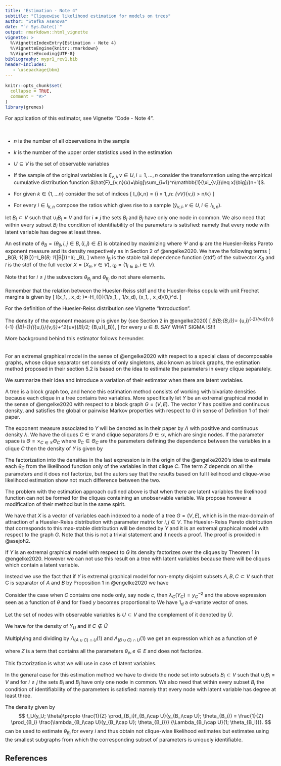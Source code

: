```yaml
---
title: "Estimation - Note 4"
subtitle: "Cliquewise likelihood estimation for models on trees"
author: "Stefka Asenova"
date: "`r Sys.Date()`"
output: rmarkdown::html_vignette
vignette: >
  %\VignetteIndexEntry{Estimation - Note 4}
  %\VignetteEngine{knitr::rmarkdown}
  %\VignetteEncoding{UTF-8}
bibliography: mypr1_rev1.bib
header-includes:
   - \usepackage{bbm}
---
```



<style type="text/css">
  body{
  font-size: 12pt;
  max-width: 1000px;
  margin-left: auto;
  margin-right: auto;
}
</style>



```r
knitr::opts_chunk$set(
  collapse = TRUE,
  comment = "#>"
)
library(gremes)

```


For application of this estimator, see Vignette "Code - Note 4".

<br>

- $n$ is the number of all observations in the sample

- $k$ is the number of the upper order statistics used in the estimation

- $U\subseteq V$ is the set of observable variables

- If the sample of the original variables is $\xi_{v,i}, v\in U, i=1,\ldots, n$ consider the transformation using the empirical cumulative distribution function $\hat{F}_{v,n}(x)=\big[\sum_{i=1}^n\mathbb{1}(\xi_{v,i}\leq x)\big]/(n+1)$.

\begin{equation*} 
	\hat{X}_{v,i} = \frac{1}{1-\hat{F}_{v,n}(\xi_{v,i})}, \qquad 
	v \in U, \quad i = 1, \ldots, n.
\end{equation*}

- For given $k\in \{1,\ldots n\}$ consider the set of indices 
\[
I_{k,n} = \{i = 1,\ldots,n: \max_{v\in V}\hat{X}_{v,i} > n/k\}
\]

- For every $i\in I_{k,n}$ compose the ratios
\begin{equation}
	\hat{Y}_{v,i} =
	\hat{X}_{v,i}/(n/k),
\end{equation}
which gives rise to a sample $(\hat{y}_{v,i}, v\in U, i\in I_{k,n})$.

let $B_i\subset V$ such that $\cup_i B_i=V$ and for $i\neq j$ the sets $B_i$ and $B_j$ have only one node in common. We also need that within every subset $B_i$ the condition of identifiability of the parameters is satisfied: namely that every node with latent variable has degree at least three.  

An estimate of $\theta_B=(\theta_{ij},i,j\in B, (i,j)\in E )$ is obtained by maximizing 
\begin{equation}
\prod_{i=1}^kf_B(\theta_B; \hat{y}_{B,i})
=
\prod_{i=1}^k \frac{\psi_B(\theta_B;\hat{y}_{B,i})}{\Psi_B(\theta_B;1_{|B|})},
\end{equation}
where $\Psi$ and $\psi$ are the Huesler-Reiss Pareto exponent measure and its density respectively as in Section 2 of @engelke2020. We have the following terms
\[
\Psi_B(\theta_B; 1_{|B|})=l_B(\theta_B; 1_{|B|})=l(\theta; \iota_B),
\]
where $l_B$ is the stable tail dependence function (stdf) of the subvector $X_B$ and $l$ is the stdf of the full vector $X=(X_v, v\in V)$, $\iota_B=(1_{i\in B}, i\in V)$.

Note that for $i\neq j$ the subvectors $\theta_{B_i}$ and $\theta_{B_j}$ do not share elements. 

Remember that the relation between the Huesler-Reiss stdf and the Huesler-Reiss copula with unit Frechet margins is given by
\[
l(x_1, \ldots, x_d; \theta)=-\ln H_{\Lambda(\theta)}(1/x_1, \dots, 1/x_d), 
\quad (x_1, \ldots, x_d)\in (0,\infty)^d.
\]

For the definition of the Huesler-Reiss distribution see Vignette "Introduction".

The density of the exponent measure $\psi$ is given by (see Section 2 in @engelke2020)
\[
\psi_B(\theta_B;\hat{y}_{B,i})= \hat{y}_{u,i}^{-2}\prod_{v\neq u}\hat{y}_{v,i}^{-1}
\phi_{|B|-1}\Big(\ln(\hat{y}_{u,i}/\hat{y}_{v,i})+\lambda^2_{uv}(\theta_B)/2; \Sigma_{B,u}(\theta_B)\Big), 
\]
for every $u\in B$. SAY WHAT SIGMA IS!!!

More background behind this estimator follows hereunder.

<br>
For an extremal graphical model in the sense of @engelke2020 with respect to a special class of decomposable graphs, whose clique separator set consists of only singletons, also known as block graphs, the estimation method proposed in their section 5.2 is based on the idea to estimate the parameters in every clique separately. 

We summarize their idea and introduce a variation of their estimator when there are latent variables.

A tree is a block graph too, and hence this estimation method consists of working with bivariate densities because each clique in a tree contains two variables. More specifically let $Y$ be an extremal graphical model in the sense of @engelke2020 with respect to a block graph $G=(V,E)$. The vector $Y$ has positive and continuous density, and satisfies the global or pairwise Markov properties with respect to $G$ in sense of Definition 1 of their paper. 

The exponent measure associated to $Y$ will be denoted as in their paper by $\Lambda$ with positive and continuous density $\lambda$. We have the cliques $C\in \mathcal{C}$ and clique separators $D\in \mathcal{D}$, which are single nodes. If the parameter space is $\Theta=\times_{C\in \mathcal{C}} \Theta_C$ where $\theta_C\in \Theta_C$ are the parameters defining the dependence between the variables in a clique $C$ then the density of $Y$ is given by

\begin{align} 
	f(y;\theta_C, C\in\mathcal{C})&=
	\frac{1}{Z(\theta_C, C\in\mathcal{C})}
	\frac{1}{\prod_{D\in \mathcal{D}}y_D^{-2}}
	\prod_{C\in \mathcal{C}}\frac{\lambda_C(y_C; \theta_C)}{\Lambda_C(1_{|C|}; \theta_C)}\nonumber
	\\&\propto \frac{1}{Z(\theta_C, C\in\mathcal{C})}
	\prod_{C\in \mathcal{C}}f_C(y_C; \theta_C).
\end{align}
	
The factorization into the densities in the last expression is in the origin of the @engelke2020's idea to estimate each $\theta_C$ from the likelihood function only of the variables in that clique $C$. The term $Z$ depends on all the parameters and it does not factorize, but the autors say that the results based on full likelihood and clique-wise likelihood estimation show not much difference between the two. 
	
The problem with the estimation approach outlined above is that when there are latent variables the likelihood function can not be formed for the cliques containing an unobservable variable. We propose however a modification of their method but in the same spirit. 
	
We have that $X$ is a vector of variables each indexed to a node of a tree $G=(V,E)$, which is in the max-domain of attraction of a Huesler-Reiss distribution with parameter matrix 
\begin{equation}
\lambda_{ij}^2=(1/4)\sum_{e \in p(i,j)}\theta_{e}^2
\end{equation}
for $i,j\in V$. The Huesler-Reiss Pareto distribution that corresponds to this max-stable distribution will be denoted by $Y$ and it is an extremal graphical model with respect to the graph $G$. Note that this is not a trivial statement and it needs a proof. The proof is provided in @asejoh2.

If $Y$ is an extremal graphical model with respect to $G$ its density factorizes over the cliques by Theorem 1 in @engelke2020. However we can not use this result on a tree with latent variables because there will be cliques which contain a latent variable.

Instead we use the fact that if $Y$ is extremal graphical model for non-empty disjoint subsets $A,B,C\subset V$ such that C is separator of $A$ and $B$ by Proposition 1 in @engelke2020 we have
	\begin{equation}
	f(y)=\frac{\lambda(y)}{\Lambda(1_d)}
	=\frac{\lambda_{A\cup C}(y_{A\cup C})\lambda_{B\cup C}(y_{B\cup C})}
	{\Lambda(1_d)\lambda_C(y_C)}.
	\end{equation}
	
Consider the case when $C$ contains one node only, say node $c$, then $\lambda_C(Y_C)=y_C^{-2}$ and the above expression seen as a function of $\theta$ and for fixed $y$ becomes proportional to 
\begin{equation}
	\frac{\lambda_{A\cup C}(y_{A\cup C}; \theta)\lambda_{B\cup C}(y_{B\cup C}; \theta)}
	{\Lambda(1_d; \theta)}.
\end{equation}
We have $1_d$ a $d$-variate vector of ones.

Let the set of nodes with observable variables is $U\subset V$ and the complement of it denoted by $\bar{U}$.

We have for the density of $Y_U$ and if $C\notin \bar{U}$
\begin{align*}
	f_U(y_U)&\propto
	\int_{y_{\bar{U}}}
	\frac{\lambda_{A\cup C}(y_{A\cup C})\lambda_{B\cup C}(y_{B\cup C})}
	{\Lambda(1_d)}\mathrm{dy}_{\bar{U}}
	\\&=
	\frac{1}{\Lambda(1_d)}
	\int_{y_{(A\cup C)\cap\bar{U}}}\lambda_{A\cup C}(y_{A\cup C})\mathrm{dy}_{(A\cup C)\cap\bar{U}}
	\int_{y_{(B\cup C)\cap\bar{U}}}\lambda_{B\cup C}(y_{B\cup C})\mathrm{dy}_{(B\cup C)\cap\bar{U}}
	\\&=
	\frac{1}{\Lambda(1_d)} 
	\lambda_{(A\cup C)\cap U}(y_{(A\cup C)\cap U})
	\lambda_{(B\cup C)\cap U}(y_{(B\cup C)\cap U}).
\end{align*}


Multiplying and dividing by $\Lambda_{(A\cup C)\cap U}(1)$ and $\Lambda_{(B\cup C)\cap U}(1)$ we get an expression which as a function of $\theta$
\begin{equation}
	f_U(y_U; \theta)\propto
	\frac{1}{Z(\theta)}
	f_{(A\cup C)\cap U}(y_{(A\cup C)\cap U}; \theta_{A\cup C})
	f_{(B\cup C)\cap U}(y_{(B\cup C)\cap U}; \theta_{B\cup C}),
\end{equation}

where $Z$ is a term that contains all the parameters $\theta_e, e\in E$ and does not factorize. 

This factorization is what we will use in case of latent variables. 

In the general case for this estimation method we have to divide the node set into subsets $B_i\subset V$ such that $\cup_i B_i=V$ and for $i\neq j$ the sets $B_i$ and $B_j$ have only one node in common. We also need that within every subset $B_i$ the condition of identifiability of the parameters is satisfied: namely that every node with latent variable has degree at least three. 

The density given by
	$$
	f_U(y_U; \theta)\propto
	\frac{1}{Z}
	\prod_{B_i}f_{B_i\cap U}(y_{B_i\cap U}; \theta_{B_i})
	=
	\frac{1}{Z}
	\prod_{B_i}
	\frac{\lambda_{B_i\cap U}(y_{B_i\cap U}; \theta_{B_i})}
	{\Lambda_{B_i\cap U}(1; \theta_{B_i})}.
	$$
can be used to estimate $\theta_{B_i}$ for every $i$ and thus obtain not clique-wise likelihood estimates but estimates using the smallest subgraphs from which the corresponding subset of parameters is uniquely identifiable. 
	
	

	
	
## References
